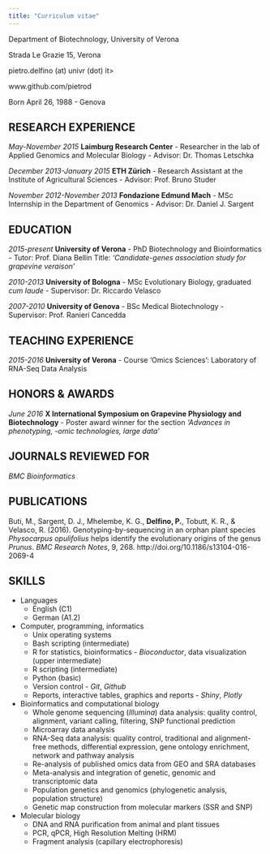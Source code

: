 ```yaml
---
title: "Curriculum vitae"
---
```


Department of Biotechnology, University of Verona

Strada Le Grazie 15, Verona

pietro.delfino (at) univr (dot) it>

www.github.com/pietrod

Born April 26, 1988 - Genova

## RESEARCH EXPERIENCE
*May-November 2015*  **Laimburg Research Center** - Researcher in the lab of Applied Genomics and Molecular Biology - Advisor: Dr. Thomas Letschka

*December 2013-January 2015*  **ETH Zürich** - Research Assistant at the Institute of Agricultural Sciences - Advisor: Prof. Bruno Studer

*November 2012-November 2013* **Fondazione Edmund Mach** - MSc Internship in the Department of Genomics - Advisor: Dr. Daniel J. Sargent

## EDUCATION
*2015-present*  **University of Verona** - PhD Biotechnology and Bioinformatics - Tutor: Prof. Diana Bellin Title: *‘Candidate-genes association study for grapevine veraison’*

*2010-2013* **University of Bologna** - MSc Evolutionary Biology, graduated *cum laude* - Supervisor: Dr. Riccardo Velasco

*2007-2010* **University of Genova** - BSc Medical Biotechnology - Supervisor: Prof. Ranieri Cancedda

## TEACHING EXPERIENCE
*2015-2016* **University of Verona** - Course 'Omics Sciences': Laboratory of RNA-Seq Data Analysis

## HONORS & AWARDS
*June 2016* **X International Symposium on Grapevine Physiology and Biotechnology** - Poster award winner for the section *‘Advances in phenotyping, -omic technologies, large data’*

## JOURNALS REVIEWED FOR
*BMC Bioinformatics*

## PUBLICATIONS
Buti, M., Sargent, D. J., Mhelembe, K. G., **Delfino, P.**, Tobutt, K. R., &amp; Velasco, R. (2016).
Genotyping-by-sequencing in an orphan plant species *Physocarpus opulifolius* helps identify the evolutionary origins of the genus *Prunus*. *BMC Research Notes*, 9, 268.
http://doi.org/10.1186/s13104-016-2069-4

## SKILLS
* Languages
    + English (C1)
    + German (A1.2)  
* Computer, programming, informatics
    + Unix operating systems
    + Bash scripting (intermediate)
    + R for statistics, bioinformatics - *Bioconductor*, data visualization (upper intermediate)
    + R scripting (intermediate)
    + Python (basic)
    + Version control - *Git*, *Github*
    + Reports, interactive tables, graphics and reports - *Shiny*, *Plotly*  
* Bioinformatics and computational biology
    + Whole genome sequencing (*Illumina*) data analysis: quality control, alignment, variant calling, filtering, SNP functional prediction
    + Microarray data analysis
    + RNA-Seq data analysis: quality control, traditional and alignment-free methods, differential expression, gene ontology enrichment, network and pathway analysis
    + Re-analysis of published omics data from GEO and SRA databases
    + Meta-analysis and integration of genetic, genomic and transcriptomic data
    + Population genetics and genomics (phylogenetic analysis, population structure)
    + Genetic map construction from molecular markers (SSR and SNP)  
* Molecular biology
    + DNA and RNA purification from animal and plant tissues
    + PCR, qPCR, High Resolution Melting (HRM)
    + Fragment analysis (capillary electrophoresis)